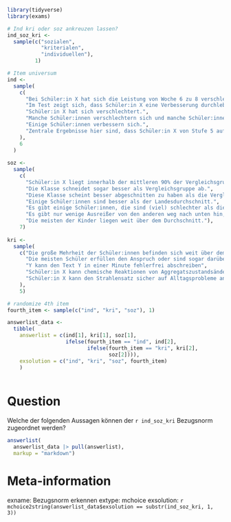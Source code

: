
```r
library(tidyverse)
library(exams)

# Ind kri oder soz ankreuzen lassen?
ind_soz_kri <- 
  sample(c("sozialen",
           "kriterialen",
           "individuellen"),
         1)

# Item universum
ind <-
  sample(
    c(
      "Bei Schüler:in X hat sich die Leistung von Woche 6 zu 8 verschlechtert.",
      "Im Test zeigt sich, dass Schüler:in X eine Verbesserung durchlebte, vor allem von Woche 4 zu Woche 6.",
      "Schüler:in X hat sich verschlechtert.",
      "Manche Schüler:innen verschlechtern sich und manche Schüler:innen verbessern sich deutlich.",
      "Einige Schüler:innen verbessern sich.",
      "Zentrale Ergebnisse hier sind, dass Schüler:in X von Stufe 5 auf Stufe 1 gerutscht ist"
    ),
    6
  )
      
soz <-
  sample(
    c(
      "Schüler:in X liegt innerhalb der mittleren 90% der Vergleichsgruppe.",
      "Die Klasse schneidet sogar besser als Vergleichsgruppe ab.",
      "Diese Klasse scheint besser abgeschnitten zu haben als die Vergleichsgruppe, beziehend auf die mittleren 50%.",
      "Einige Schüler:innen sind besser als der Landesdurchschnitt.",
      "Es gibt einige Schüler:innen, die sind (viel) schlechter als die anderen.",
      "Es gibt nur wenige Ausreißer von den anderen weg nach unten hin, aber einige davon gravierend.",
      "Die meisten der Kinder liegen weit über dem Durchschnitt."),
    7)
      
kri <-
  sample(
    c("Die große Mehrheit der Schüler:innen befinden sich weit über dem Grundanspruch/Mindeststandard für eine Klasse 9.",
      "Die meisten Schüler erfüllen den Anspruch oder sind sogar darüber.",
      "Y kann den Text Y in einer Minute fehlerfrei abschreiben",
      "Schüler:in X kann chemische Reaktionen von Aggregatszustandsänderungen unterscheiden.",
      "Schüler:in X kann den Strahlensatz sicher auf Alltagsprobleme anwenden"
    ),
    5)

# randomize 4th item
fourth_item <- sample(c("ind", "kri", "soz"), 1)

answerlist_data <- 
  tibble(
    answerlist = c(ind[1], kri[1], soz[1],
                   ifelse(fourth_item == "ind", ind[2],
                          ifelse(fourth_item == "kri", kri[2], 
                                 soz[2]))),
    exsolution = c("ind", "kri", "soz", fourth_item)
    )
  

```


Question
========
Welche der folgenden Aussagen können der `r ind_soz_kri` Bezugsnorm zugeordnet werden?

  
```r
answerlist(
  answerlist_data |> pull(answerlist),
  markup = "markdown")
```




Meta-information
================
exname: Bezugsnorm erkennen
extype: mchoice
exsolution: `r mchoice2string(answerlist_data$exsolution == substr(ind_soz_kri, 1, 3))`